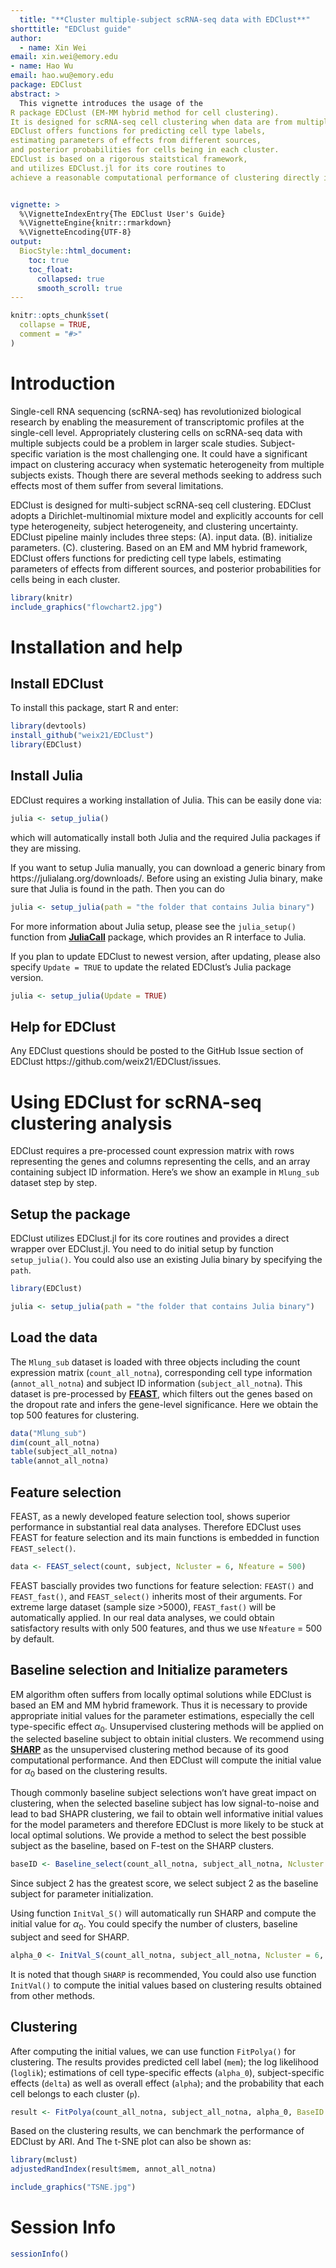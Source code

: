 ```yaml
---
  title: "**Cluster multiple-subject scRNA-seq data with EDClust**"
shorttitle: "EDClust guide"
author:
  - name: Xin Wei
email: xin.wei@emory.edu
- name: Hao Wu
email: hao.wu@emory.edu
package: EDClust
abstract: >
  This vignette introduces the usage of the 
R package EDClust (EM-MM hybrid method for cell clustering). 
It is designed for scRNA-seq cell clustering when data are from multiple subjects.
EDClust offers functions for predicting cell type labels, 
estimating parameters of effects from different sources, 
and posterior probabilities for cells being in each cluster.
EDClust is based on a rigorous staitstical framework, 
and utilizes EDClust.jl for its core routines to 
achieve a reasonable computational performance of clustering directly in R.


vignette: >
  %\VignetteIndexEntry{The EDClust User's Guide}
  %\VignetteEngine{knitr::rmarkdown}
  %\VignetteEncoding{UTF-8}
output:
  BiocStyle::html_document:
    toc: true
    toc_float:
      collapsed: true
      smooth_scroll: true
---
```



\tableofContents

```r
knitr::opts_chunk$set(
  collapse = TRUE,
  comment = "#>"
)
```

# Introduction

Single-cell RNA sequencing (scRNA-seq) has revolutionized biological research by 
enabling the measurement of transcriptomic profiles at the single-cell level. 
Appropriately clustering cells on scRNA-seq data with multiple subjects could be
a problem in larger scale studies.
Subject-specific variation is the most challenging one.
It could have a significant impact on clustering accuracy when
systematic heterogeneity from multiple subjects exists. 
Though there are several methods seeking to address such effects 
most of them suffer from several limitations.

EDClust is designed for multi-subject scRNA-seq cell clustering.
EDClust adopts a Dirichlet-multinomial mixture model and explicitly accounts for cell type heterogeneity, 
subject heterogeneity, and clustering uncertainty. 
EDClust pipeline mainly includes three steps: (A). input data. (B). initialize parameters. (C). clustering. 
Based on an EM and MM hybrid framework, EDClust offers functions for predicting cell type labels, 
estimating parameters of effects from different sources, and posterior probabilities for cells being in each cluster.

```r
library(knitr)
include_graphics("flowchart2.jpg")
```

# Installation and help

## Install EDClust
To install this package, start R and enter:

```r
library(devtools)
install_github("weix21/EDClust")
library(EDClust)
```

## Install Julia

EDClust requires a working installation of Julia. This can be easily done via:

```r
julia <- setup_julia() 
```

which will automatically install both Julia and the required Julia packages if they are missing. 

If you want to setup Julia manually, you can download a generic binary from https://julialang.org/downloads/. 
Before using an existing Julia binary, make sure that Julia is found in the path. Then you can do 

```r
julia <- setup_julia(path = "the folder that contains Julia binary") 
```

For more information about Julia setup, 
please see the `julia_setup()` function from [**JuliaCall**](https://github.com/Non-Contradiction/JuliaCall) package, 
which provides an R interface to Julia.

If you plan to update EDClust to newest version, after updating, please also specify `Update = TRUE` to update the related EDClust's Julia package version.

```r
julia <- setup_julia(Update = TRUE) 
```


## Help for EDClust

Any EDClust questions should be posted
to the GitHub Issue section of EDClust 
https://github.com/weix21/EDClust/issues.

# Using EDClust for scRNA-seq clustering analysis

EDClust requires a pre-processed count expression matrix with rows representing the genes and columns representing the cells, 
and an array containing subject ID information. 
Here's we show an example in `Mlung_sub` dataset step by step.

## Setup the package 

EDClust utilizes EDClust.jl for its core routines and provides a direct wrapper over EDClust.jl. 
You need to do initial setup by function `setup_julia()`. 
You could also use an existing Julia binary by specifying the `path`.

```r
library(EDClust)
```

```r
julia <- setup_julia(path = "the folder that contains Julia binary") 
```

## Load the data

The `Mlung_sub` dataset is loaded with three objects including the count expression matrix (`count_all_notna`), corresponding cell type information (`annot_all_notna`) and subject ID information (`subject_all_notna`). This dataset is pre-processed by [**FEAST**](https://github.com/suke18/FEAST), which filters out the genes based on the dropout rate and infers the gene-level significance. Here we obtain the top 500 features for clustering.

```r
data("Mlung_sub")
dim(count_all_notna)
table(subject_all_notna)
table(annot_all_notna)
```

## Feature selection

FEAST, as a newly developed feature selection tool, shows superior performance in substantial real data analyses. Therefore EDClust uses FEAST for feature selection and its main functions is embedded in function `FEAST_select()`.

```r
data <- FEAST_select(count, subject, Ncluster = 6, Nfeature = 500)
```

FEAST bascially provides two functions for feature selection: `FEAST()` and `FEAST_fast()`, and `FEAST_select()` inherits most of their arguments. For extreme large dataset (sample size >5000), `FEAST_fast()` will be automatically applied. In our real data analyses, we could obtain satisfactory results with only 500 features, and thus we use `Nfeature` = 500 by default.

## Baseline selection and Initialize parameters

EM algorithm often suffers from locally optimal solutions while EDClust is based an EM and MM hybrid framework. 
Thus it is necessary to provide appropriate initial values for the parameter estimations, 
especially the cell type-specific effect $\alpha_0$. 
Unsupervised clustering methods will be applied on the selected baseline subject to obtain initial clusters.
We recommend using  [**SHARP**](https://github.com/shibiaowan/SHARP)
as the unsupervised clustering method because of its good computational performance.
And then EDClust will compute the initial value for $\alpha_0$ based on the clustering results.

Though commonly baseline subject selections won't have great impact on clustering,
when the selected baseline subject has low signal-to-noise 
and lead to bad SHAPR clustering, 
we fail to obtain well informative initial values for the model parameters 
and therefore EDClust is more likely to be stuck at local optimal solutions. 
We provide a method to select the best possible subject as the baseline, 
based on F-test on the SHARP clusters.

```r
baseID <- Baseline_select(count_all_notna, subject_all_notna, Ncluster = 6)
```

Since subject 2 has the greatest score, 
we select subject 2 as the baseline subject for parameter initialization.

Using function `InitVal_S()` will automatically run SHARP and compute the initial value for $\alpha_0$.
You could specify the number of clusters, baseline subject and seed for SHARP.

```r
alpha_0 <- InitVal_S(count_all_notna, subject_all_notna, Ncluster = 6, ID = 2, seed = 2345) 
```

It is noted that though `SHARP` is recommended,
You could also use function `InitVal()` to 
compute the initial values based on clustering results obtained from other methods. 

## Clustering

After computing the initial values, we can use function `FitPolya()` for clustering. 
The results provides predicted cell label (`mem`); the log likelihood (`loglik`); 
estimations of cell type-specific effects (`alpha_0`), subject-specific effects (`delta`) as well as overall effect (`alpha`);
and the probability that each cell belongs to each cluster (`p`).

```r
result <- FitPolya(count_all_notna, subject_all_notna, alpha_0, BaseID = 2L)
```

Based on the clustering results, we can benchmark the performance of EDClust by ARI. 
And The t-SNE plot can also be shown as: 
  
```r
library(mclust)
adjustedRandIndex(result$mem, annot_all_notna)
```

```r
include_graphics("TSNE.jpg")
```

# Session Info
```r
sessionInfo()
```
